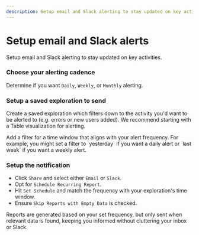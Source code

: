 ```yaml
---
description: Setup email and Slack alerting to stay updated on key activities.
---
```



# Setup email and Slack alerts

Setup email and Slack alerting to stay updated on key activities.

<Steps>

### Choose your alerting cadence

Determine if you want `Daily`, `Weekly`, or `Monthly` alerting.

### Setup a saved exploration to send

Create a saved exploration which filters down to the activity you'd want to be alerted to (e.g. errors or new users added). We recommend starting with a Table visualization for alerting.

<Callout type="info">
    Add a filter for a time window that aligns with your alert frequency. For example, you might set a filter to `yesterday` if you want a daily alert or `last week` if you want a weekly alert.
</Callout>

### Setup the notification

- Click `Share` and select either `Email` or `Slack`.
- Opt for `Schedule Recurring Report`.
- Hit `Set Schedule` and match the frequency with your exploration's time window.
- Ensure `Skip Reports with Empty Data` is checked.

<Callout type="info">
    Reports are generated based on your set frequency, but only sent when relevant data is found, keeping you informed without cluttering your inbox or Slack.
</Callout>

</Steps>
